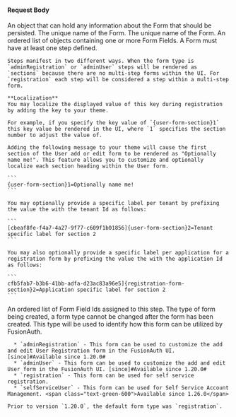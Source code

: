 
#### Request Body

<APIBlock>
  <APIField name="form.data" type="Object" optional>
    An object that can hold any information about the Form that should be persisted.
  </APIField>
  <APIField name="form.name" type="String" required>
    The unique name of the Form.
  </APIField>
  <APIField name="form.name" type="String" required>
    The unique name of the Form.
  </APIField>
  <APIField name="form.steps" type="Array<Object>" required>
    An ordered list of objects containing one or more Form Fields. A Form must have at least one step defined.

    Steps manifest in two different ways. When the form type is `adminRegistration` or `adminUser` steps will be rendered as `sections` because there are no multi-step forms within the UI. For `registration` each step will be considered a step within a multi-step form.

    **Localization**
    You may localize the displayed value of this key during registration by adding the key to your theme.

    For example, if you specify the key value of `{user-form-section}1` this key value be rendered in the UI, where `1` specifies the section number to adjust the value of.

    Adding the following message to your theme will cause the first section of the User add or edit form to be rendered as "Optionally name me!". This feature allows you to customize and optionally localize each section heading within the User form.

    ```
    {user-form-section}1=Optionally name me!
    ```

    You may optionally provide a specific label per tenant by prefixing the value the with the tenant Id as follows:

    ```
    [cbeaf8fe-f4a7-4a27-9f77-c609f1b01856]{user-form-section}2=Tenant specific label for section 2
    ```

    You may also optionally provide a specific label per application for a registration form by prefixing the value the with the application Id as follows:

    ```
    cfb5fab7-b3b6-41bb-adfa-d23ac83a96e5]{registration-form-section}2=Application specific label for section 2
    ```
  </APIField>
  <APIField name="form.steps[x].fields" type="Array<UUID>">
    An ordered list of Form Field Ids assigned to this step.
  </APIField>
  <APIField name="form.type" type="String" optional defaults="registration" since="1.20.0">
    The type of form being created, a form type cannot be changed after the form has been created. This type will be used to identify how this form can be utilized by FusionAuth.

      * `adminRegistration` - This form can be used to customize the add and edit User Registration form in the FusionAuth UI. [since]#Available since 1.20.0#
      * `adminUser` - This form can be used to customize the add and edit User form in the FusionAuth UI. [since]#Available since 1.20.0#
      * `registration` - This form can be used for self service registration.
      * `selfServiceUser` - This form can be used for Self Service Account Management. <span class="text-green-600">Available since 1.26.0</span>

    Prior to version `1.20.0`, the default form type was `registration`.
  </APIField>
</APIBlock>

<JSON title="Example Request JSON" src="forms/request.json" />
